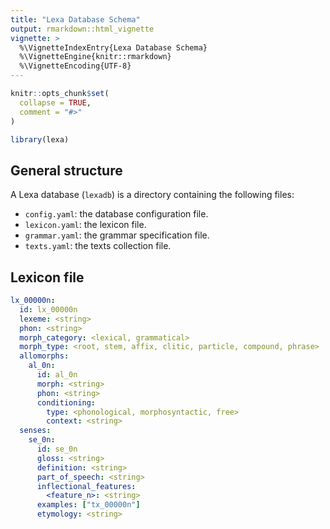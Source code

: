 ```yaml
---
title: "Lexa Database Schema"
output: rmarkdown::html_vignette
vignette: >
  %\VignetteIndexEntry{Lexa Database Schema}
  %\VignetteEngine{knitr::rmarkdown}
  %\VignetteEncoding{UTF-8}
---
```


```r
knitr::opts_chunk$set(
  collapse = TRUE,
  comment = "#>"
)
```

```r
library(lexa)
```

## General structure

A Lexa database (`lexadb`) is a directory containing the following files:

- `config.yaml`: the database configuration file.
- `lexicon.yaml`: the lexicon file.
- `grammar.yaml`: the grammar specification file.
- `texts.yaml`: the texts collection file.

## Lexicon file

```yaml
lx_00000n:
  id: lx_00000n
  lexeme: <string>
  phon: <string>
  morph_category: <lexical, grammatical>
  morph_type: <root, stem, affix, clitic, particle, compound, phrase>
  allomorphs:
    al_0n:
      id: al_0n
      morph: <string>
      phon: <string>
      conditioning:
        type: <phonological, morphosyntactic, free>
        context: <string>
  senses:
    se_0n:
      id: se_0n
      gloss: <string>
      definition: <string>
      part_of_speech: <string>
      inflectional_features:
        <feature_n>: <string>
      examples: ["tx_00000n"]
      etymology: <string>
```
